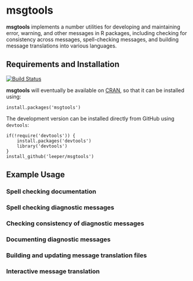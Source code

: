 # msgtools #

**msgtools** implements a number utilities for developing and maintaining error, warning, and other messages in R packages, including checking for consistency across messages, spell-checking messages, and building message translations into various languages.

## Requirements and Installation ##

[![Build Status](https://travis-ci.org/leeper/msgtools.png?branch=master)](https://travis-ci.org/leeper/msgtools)

**msgtools** will eventually be available on [CRAN](http://cran.r-project.org/web/packages/msgtools/index.html), so that it can be installed using:

```
install.packages('msgtools')
```

The development version can be installed directly from GitHub using `devtools`:

```
if(!require('devtools')) {
    install.packages('devtools')
    library('devtools')
}
install_github('leeper/msgtools')
```

## Example Usage ##

### Spell checking documentation ###

### Spell checking diagnostic messages ###

### Checking consistency of diagnostic messages ###

### Documenting diagnostic messages ###

### Building and updating message translation files ###

### Interactive message translation ###
